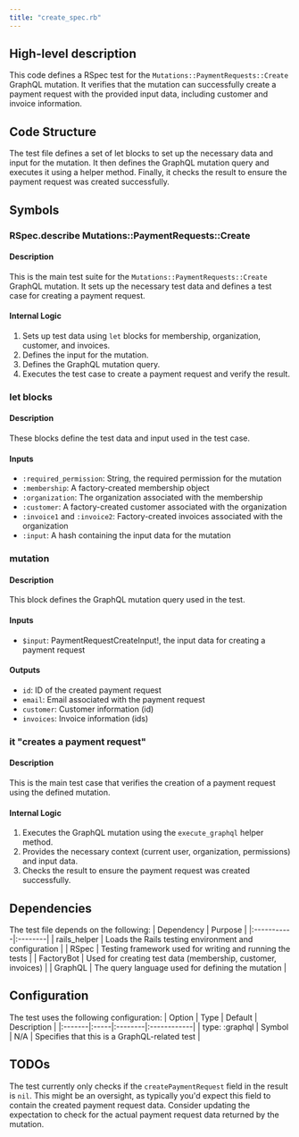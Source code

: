 ```yaml
---
title: "create_spec.rb"
---
```


## High-level description
This code defines a RSpec test for the `Mutations::PaymentRequests::Create` GraphQL mutation. It verifies that the mutation can successfully create a payment request with the provided input data, including customer and invoice information.

## Code Structure
The test file defines a set of let blocks to set up the necessary data and input for the mutation. It then defines the GraphQL mutation query and executes it using a helper method. Finally, it checks the result to ensure the payment request was created successfully.

## Symbols

### RSpec.describe Mutations::PaymentRequests::Create
#### Description
This is the main test suite for the `Mutations::PaymentRequests::Create` GraphQL mutation. It sets up the necessary test data and defines a test case for creating a payment request.

#### Internal Logic
1. Sets up test data using `let` blocks for membership, organization, customer, and invoices.
2. Defines the input for the mutation.
3. Defines the GraphQL mutation query.
4. Executes the test case to create a payment request and verify the result.

### let blocks
#### Description
These blocks define the test data and input used in the test case.

#### Inputs
- `:required_permission`: String, the required permission for the mutation
- `:membership`: A factory-created membership object
- `:organization`: The organization associated with the membership
- `:customer`: A factory-created customer associated with the organization
- `:invoice1` and `:invoice2`: Factory-created invoices associated with the organization
- `:input`: A hash containing the input data for the mutation

### mutation
#### Description
This block defines the GraphQL mutation query used in the test.

#### Inputs
- `$input`: PaymentRequestCreateInput!, the input data for creating a payment request

#### Outputs
- `id`: ID of the created payment request
- `email`: Email associated with the payment request
- `customer`: Customer information (id)
- `invoices`: Invoice information (ids)

### it "creates a payment request"
#### Description
This is the main test case that verifies the creation of a payment request using the defined mutation.

#### Internal Logic
1. Executes the GraphQL mutation using the `execute_graphql` helper method.
2. Provides the necessary context (current user, organization, permissions) and input data.
3. Checks the result to ensure the payment request was created successfully.

## Dependencies
The test file depends on the following:
| Dependency | Purpose |
|:-----------|:--------|
| rails_helper | Loads the Rails testing environment and configuration |
| RSpec | Testing framework used for writing and running the tests |
| FactoryBot | Used for creating test data (membership, customer, invoices) |
| GraphQL | The query language used for defining the mutation |

## Configuration
The test uses the following configuration:
| Option | Type | Default | Description |
|:-------|:-----|:--------|:------------|
| type: :graphql | Symbol | N/A | Specifies that this is a GraphQL-related test |

## TODOs
The test currently only checks if the `createPaymentRequest` field in the result is `nil`. This might be an oversight, as typically you'd expect this field to contain the created payment request data. Consider updating the expectation to check for the actual payment request data returned by the mutation.